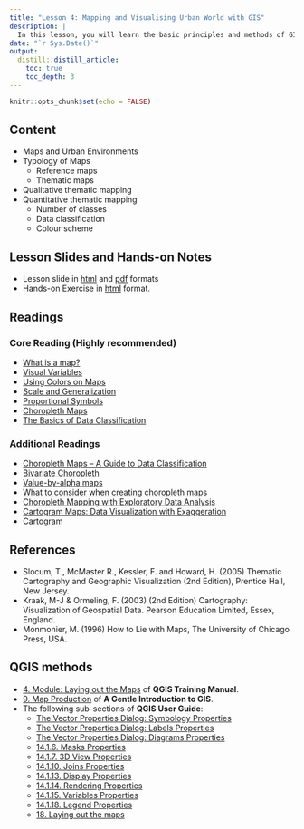 ```yaml
---
title: "Lesson 4: Mapping and Visualising Urban World with GIS"
description: |
  In this lesson, you will learn the basic principles and methods of GIS mapping and Geovisualisation. You will also gain hands-on exercise on using QGIS to perform GIS mapping.
date: "`r Sys.Date()`"
output:
  distill::distill_article:
    toc: true
    toc_depth: 3
---
```


```r
knitr::opts_chunk$set(echo = FALSE)
```

## Content
+ Maps and Urban Environments
+ Typology of Maps
  + Reference maps
  + Thematic maps
+ Qualitative thematic mapping
+ Quantitative thematic mapping
  + Number of classes
  + Data classification
  + Colour scheme

## Lesson Slides and Hands-on Notes 
- Lesson slide in [html](../lesson/Lesson04/Lesson04.html) and [pdf](../lesson/Lesson04/Lesson04.pdf) formats
- Hands-on Exercise in [html](../Hands-on_Ex/Hands-on_Ex04/Hands-on_Ex04.html) format.

## Readings
### Core Reading (Highly recommended)
- [What is a map?](https://www.axismaps.com/guide/what-is-a-map)
- [Visual Variables](https://www.axismaps.com/guide/visual-variables)
- [Using Colors on Maps](https://www.axismaps.com/guide/using-colors-on-maps)
- [Scale and Generalization](https://www.axismaps.com/guide/scale-and-generalization)
- [Proportional Symbols](https://www.axismaps.com/guide/proportional-symbols)
- [Choropleth Maps](https://www.axismaps.com/guide/choropleth)
- [The Basics of Data Classification](https://www.axismaps.com/guide/data-classification)


### Additional Readings
- [Choropleth Maps – A Guide to Data Classification](https://gisgeography.com/choropleth-maps-data-classification/)
- [Bivariate Choropleth](https://www.axismaps.com/guide/bivariate-choropleth)
- [Value-by-alpha maps](http://andywoodruff.com/blog/value-by-alpha-maps/)
- [What to consider when creating choropleth maps](https://blog.datawrapper.de/choroplethmaps/)
- [Choropleth Mapping with Exploratory Data Analysis](https://www.directionsmag.com/article/3363)
- [Cartogram Maps: Data Visualization with Exaggeration](https://gisgeography.com/cartogram-maps/)
- [Cartogram](https://en.wikipedia.org/wiki/Cartogram)

## References

- Slocum, T., McMaster R., Kessler, F. and Howard, H. (2005) Thematic Cartography and Geographic Visualization (2nd Edition), Prentice Hall, New Jersey.
- Kraak, M-J & Ormeling, F. (2003) (2nd Edition) Cartography: Visualization of Geospatial Data. Pearson Education Limited, Essex, England.
- Monmonier, M. (1996) How to Lie with Maps, The University of Chicago Press, USA.

## QGIS methods

- [4. Module: Laying out the Maps](https://docs.qgis.org/3.16/en/docs/training_manual/map_composer/index.html) of **QGIS Training Manual**.
- [9. Map Production](https://docs.qgis.org/3.16/en/docs/gentle_gis_introduction/map_production.html) of **A Gentle Introduction to GIS**.
- The following sub-sections of **QGIS User Guide**:
   - [The Vector Properties Dialog: Symbology Properties](https://docs.qgis.org/3.16/en/docs/user_manual/working_with_vector/vector_properties.html#symbology-properties)
   - [The Vector Properties Dialog: Labels Properties](https://docs.qgis.org/3.16/en/docs/user_manual/working_with_vector/vector_properties.html#labels-properties)
   - [The Vector Properties Dialog: Diagrams Properties](https://docs.qgis.org/3.16/en/docs/user_manual/working_with_vector/vector_properties.html#diagrams-properties)
   - [14.1.6. Masks Properties](https://docs.qgis.org/3.16/en/docs/user_manual/working_with_vector/vector_properties.html#masks-properties)
   - [14.1.7. 3D View Properties](https://docs.qgis.org/3.16/en/docs/user_manual/working_with_vector/vector_properties.html#d-view-properties)
   - [14.1.10. Joins Properties](https://docs.qgis.org/3.16/en/docs/user_manual/working_with_vector/vector_properties.html#joins-properties)
   - [14.1.13. Display Properties](https://docs.qgis.org/3.16/en/docs/user_manual/working_with_vector/vector_properties.html#display-properties)
   - [14.1.14. Rendering Properties](https://docs.qgis.org/3.16/en/docs/user_manual/working_with_vector/vector_properties.html#rendering-properties)
   - [14.1.15. Variables Properties](https://docs.qgis.org/3.16/en/docs/user_manual/working_with_vector/vector_properties.html#variables-properties)
   - [14.1.18. Legend Properties](https://docs.qgis.org/3.16/en/docs/user_manual/working_with_vector/vector_properties.html#legend-properties)
   - [18. Laying out the maps](https://docs.qgis.org/3.16/en/docs/user_manual/print_composer/index.html)









